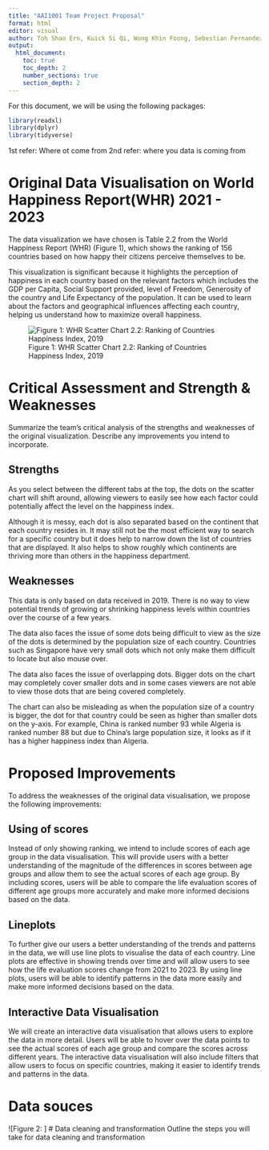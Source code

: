 ```yaml
---
title: "AAI1001 Team Project Proposal"
format: html
editor: visual
author: Toh Shao Ern, Kuick Si Qi, Wong Khin Foong, Sebestian Fernandez, Yu Haotong
output:
  html_document:
    toc: true
    toc_depth: 2
    number_sections: true
    section_depth: 2
---
```


For this document, we will be using the following packages:

```r
library(readxl)
library(dplyr)
library(tidyverse)
```

1st refer: Where ot come from 2nd refer: where you data is coming from

# Original Data Visualisation on World Happiness Report(WHR) 2021 - 2023

The data visualization we have chosen is Table 2.2 from the World Happiness Report (WHR) (Figure 1), which shows the ranking of 156 countries based on how happy their citizens perceive themselves to be.

This visualization is significant because it highlights the perception of happiness in each country based on the relevant factors which includes the GDP per Capita, Social Support provided, level of Freedom, Generosity of the country and Life Expectancy of the population. It can be used to learn about the factors and geographical influences affecting each country, helping us understand how to maximize overall happiness.

![Figure 1: WHR Scatter Chart 2.2: Ranking of Countries Happiness Index, 2019](Images/SourceDataVisualisation.png)

# Critical Assessment and Strength & Weaknesses

Summarize the team’s critical analysis of the strengths and weaknesses of the original visualization. Describe any improvements you intend to incorporate.

## Strengths

As you select between the different tabs at the top, the dots on the scatter chart will shift around, allowing viewers to easily see how each factor could potentially affect the level on the happiness index.

Although it is messy, each dot is also separated based on the continent that each country resides in. It may still not be the most efficient way to search for a specific country but it does help to narrow down the list of countries that are displayed. It also helps to show roughly which continents are thriving more than others in the happiness department.

## Weaknesses

This data is only based on data received in 2019. There is no way to view potential trends of growing or shrinking happiness levels within countries over the course of a few years.

The data also faces the issue of some dots being difficult to view as the size of the dots is determined by the population size of each country. Countries such as Singapore have very small dots which not only make them difficult to locate but also mouse over.

The data also faces the issue of overlapping dots. Bigger dots on the chart may completely cover smaller dots and in some cases viewers are not able to view those dots that are being covered completely.

The chart can also be misleading as when the population size of a country is bigger, the dot for that country could be seen as higher than smaller dots on the y-axis. For example, China is ranked number 93 while Algeria is ranked number 88 but due to China's large population size, it looks as if it has a higher happiness index than Algeria.

# Proposed Improvements

To address the weaknesses of the original data visualisation, we propose the following improvements:

## Using of scores

Instead of only showing ranking, we intend to include scores of each age group in the data visualisation. This will provide users with a better understanding of the magnitude of the differences in scores between age groups and allow them to see the actual scores of each age group. By including scores, users will be able to compare the life evaluation scores of different age groups more accurately and make more informed decisions based on the data.

## Lineplots

To further give our users a better understanding of the trends and patterns in the data, we will use line plots to visualise the data of each country. Line plots are effective in showing trends over time and will allow users to see how the life evaluation scores change from 2021 to 2023. By using line plots, users will be able to identify patterns in the data more easily and make more informed decisions based on the data.

## Interactive Data Visualisation

We will create an interactive data visualisation that allows users to explore the data in more detail. Users will be able to hover over the data points to see the actual scores of each age group and compare the scores across different years. The interactive data visualisation will also include filters that allow users to focus on specific countries, making it easier to identify trends and patterns in the data.

# Data souces

\![Figure 2: \] \# Data cleaning and transformation Outline the steps you will take for data cleaning and transformation

